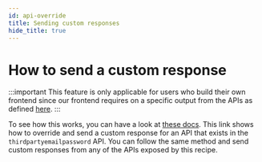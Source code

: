 ```yaml
---
id: api-override
title: Sending custom responses
hide_title: true
---
```


<!-- COPY DOCS -->
<!-- ./session/advanced-customizations/apis-override/custom-response/api-override.mdx -->


# How to send a custom response

:::important
This feature is only applicable for users who build their own frontend since our frontend requires on a specific output from the APIs as defined [here](https://supertokens.com/docs/fdi).
:::

To see how this works, you can have a look at [these docs](/docs/thirdpartyemailpassword/advanced-customizations/apis-override/custom-response/api-override). This link shows how to override and send a custom response for an API that exists in the `thirdpartyemailpassword` API. You can follow the same method and send custom responses from any of the APIs exposed by this recipe.
